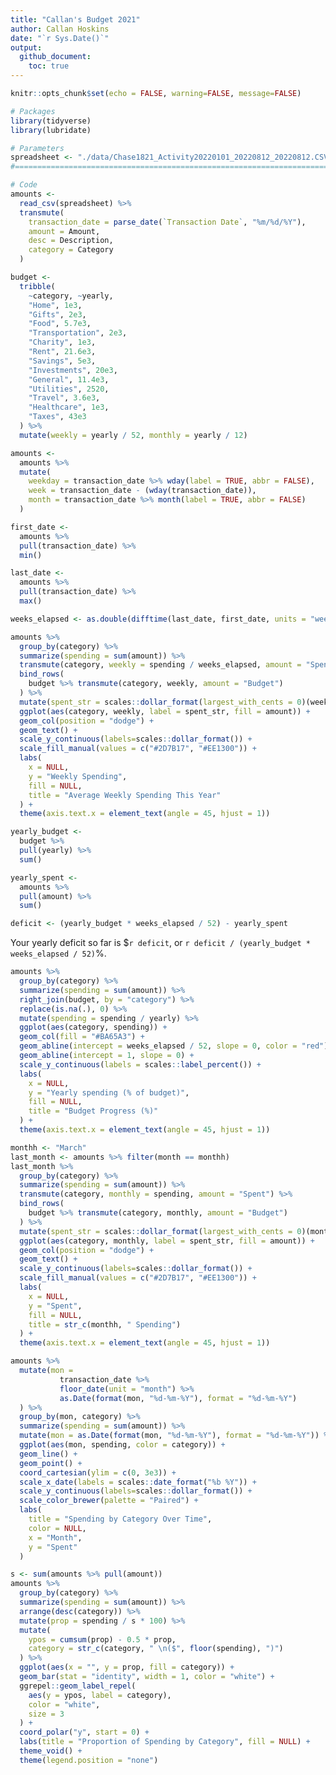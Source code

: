```yaml
---
title: "Callan's Budget 2021"
author: Callan Hoskins
date: "`r Sys.Date()`"
output: 
  github_document:
    toc: true
---
```


```r
knitr::opts_chunk$set(echo = FALSE, warning=FALSE, message=FALSE)
```

```r
# Packages
library(tidyverse)
library(lubridate)

# Parameters
spreadsheet <- "./data/Chase1821_Activity20220101_20220812_20220812.CSV"
#===============================================================================

# Code
amounts <- 
  read_csv(spreadsheet) %>% 
  transmute(
    transaction_date = parse_date(`Transaction Date`, "%m/%d/%Y"), 
    amount = Amount, 
    desc = Description, 
    category = Category
  )

budget <- 
  tribble(
    ~category, ~yearly, 
    "Home", 1e3, 
    "Gifts", 2e3, 
    "Food", 5.7e3, 
    "Transportation", 2e3, 
    "Charity", 1e3, 
    "Rent", 21.6e3, 
    "Savings", 5e3, 
    "Investments", 20e3, 
    "General", 11.4e3, 
    "Utilities", 2520, 
    "Travel", 3.6e3, 
    "Healthcare", 1e3, 
    "Taxes", 43e3
  ) %>% 
  mutate(weekly = yearly / 52, monthly = yearly / 12)
```

```r
amounts <- 
  amounts %>% 
  mutate(
    weekday = transaction_date %>% wday(label = TRUE, abbr = FALSE), 
    week = transaction_date - (wday(transaction_date)), 
    month = transaction_date %>% month(label = TRUE, abbr = FALSE)
  )
```



```r
first_date <- 
  amounts %>% 
  pull(transaction_date) %>% 
  min()

last_date <- 
  amounts %>% 
  pull(transaction_date) %>% 
  max()

weeks_elapsed <- as.double(difftime(last_date, first_date, units = "weeks"))

amounts %>% 
  group_by(category) %>% 
  summarize(spending = sum(amount)) %>% 
  transmute(category, weekly = spending / weeks_elapsed, amount = "Spent") %>% 
  bind_rows(
    budget %>% transmute(category, weekly, amount = "Budget")
  ) %>% 
  mutate(spent_str = scales::dollar_format(largest_with_cents = 0)(weekly)) %>% 
  ggplot(aes(category, weekly, label = spent_str, fill = amount)) + 
  geom_col(position = "dodge") + 
  geom_text() + 
  scale_y_continuous(labels=scales::dollar_format()) + 
  scale_fill_manual(values = c("#2D7B17", "#EE1300")) + 
  labs(
    x = NULL, 
    y = "Weekly Spending", 
    fill = NULL, 
    title = "Average Weekly Spending This Year"
  ) + 
  theme(axis.text.x = element_text(angle = 45, hjust = 1))
```


```r
yearly_budget <- 
  budget %>% 
  pull(yearly) %>% 
  sum()

yearly_spent <- 
  amounts %>% 
  pull(amount) %>% 
  sum()

deficit <- (yearly_budget * weeks_elapsed / 52) - yearly_spent
```

Your yearly deficit so far is $`r deficit`, or `r deficit / (yearly_budget * weeks_elapsed / 52)`%.  

```r
amounts %>% 
  group_by(category) %>% 
  summarize(spending = sum(amount)) %>% 
  right_join(budget, by = "category") %>% 
  replace(is.na(.), 0) %>% 
  mutate(spending = spending / yearly) %>% 
  ggplot(aes(category, spending)) + 
  geom_col(fill = "#BA65A3") + 
  geom_abline(intercept = weeks_elapsed / 52, slope = 0, color = "red") + 
  geom_abline(intercept = 1, slope = 0) + 
  scale_y_continuous(labels = scales::label_percent()) + 
  labs(
    x = NULL, 
    y = "Yearly spending (% of budget)", 
    fill = NULL, 
    title = "Budget Progress (%)"
  ) + 
  theme(axis.text.x = element_text(angle = 45, hjust = 1))
```

```r
monthh <- "March"
last_month <- amounts %>% filter(month == monthh)
last_month %>% 
  group_by(category) %>% 
  summarize(spending = sum(amount)) %>% 
  transmute(category, monthly = spending, amount = "Spent") %>% 
  bind_rows(
    budget %>% transmute(category, monthly, amount = "Budget")
  ) %>% 
  mutate(spent_str = scales::dollar_format(largest_with_cents = 0)(monthly)) %>% 
  ggplot(aes(category, monthly, label = spent_str, fill = amount)) + 
  geom_col(position = "dodge") + 
  geom_text() + 
  scale_y_continuous(labels=scales::dollar_format()) + 
  scale_fill_manual(values = c("#2D7B17", "#EE1300")) + 
  labs(
    x = NULL, 
    y = "Spent", 
    fill = NULL, 
    title = str_c(monthh, " Spending")
  ) + 
  theme(axis.text.x = element_text(angle = 45, hjust = 1))
```
```r
amounts %>% 
  mutate(mon = 
           transaction_date %>% 
           floor_date(unit = "month") %>% 
           as.Date(format(mon, "%d-%m-%Y"), format = "%d-%m-%Y")
  ) %>% 
  group_by(mon, category) %>% 
  summarize(spending = sum(amount)) %>% 
  mutate(mon = as.Date(format(mon, "%d-%m-%Y"), format = "%d-%m-%Y")) %>% 
  ggplot(aes(mon, spending, color = category)) + 
  geom_line() +
  geom_point() + 
  coord_cartesian(ylim = c(0, 3e3)) + 
  scale_x_date(labels = scales::date_format("%b %Y")) + 
  scale_y_continuous(labels=scales::dollar_format()) + 
  scale_color_brewer(palette = "Paired") + 
  labs(
    title = "Spending by Category Over Time", 
    color = NULL, 
    x = "Month",
    y = "Spent"
  )
```
```r
s <- sum(amounts %>% pull(amount))
amounts %>% 
  group_by(category) %>% 
  summarize(spending = sum(amount)) %>% 
  arrange(desc(category)) %>% 
  mutate(prop = spending / s * 100) %>% 
  mutate(
    ypos = cumsum(prop) - 0.5 * prop, 
    category = str_c(category, " \n($", floor(spending), ")")
  ) %>% 
  ggplot(aes(x = "", y = prop, fill = category)) + 
  geom_bar(stat = "identity", width = 1, color = "white") + 
  ggrepel::geom_label_repel(
    aes(y = ypos, label = category), 
    color = "white", 
    size = 3
  ) + 
  coord_polar("y", start = 0) + 
  labs(title = "Proportion of Spending by Category", fill = NULL) + 
  theme_void() + 
  theme(legend.position = "none")
```


